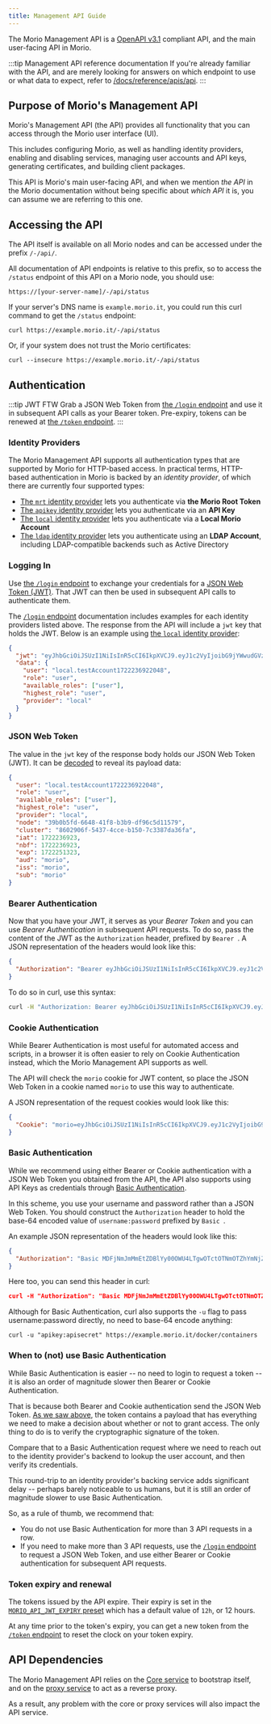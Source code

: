 ```yaml
---
title: Management API Guide
---
```


The Morio Management API is a [OpenAPI v3.1](https://swagger.io/specification/)
compliant API, and the main user-facing API in Morio.

:::tip Management API reference documentation
If you're already familiar with the API, and are merely looking
for answers on which endpoint to use or what data to expect, refer to
[/docs/reference/apis/api](/docs/reference/apis/api).
:::

## Purpose of Morio's Management API

Morio's Management API (the API) provides all functionality that you can access
through the Morio user interface (UI).

This includes configuring Morio, as well as handling identity providers,
enabling and disabling services, managing user accounts and API keys,
generating certificates, and building client packages.

This API is Morio's main user-facing API, and when we mention _the API_ in the
Morio documentation without being specific about _which API_ it is, you can
assume we are referring to this one.

## Accessing the API

The API itself is available on all Morio nodes and can be accessed under the
prefix `/-/api/`.

All documentation of API endpoints is relative to this prefix, so to access
the `/status` endpoint of this API on a Morio node, you should use:

```
https://[your-server-name]/-/api/status
```

If your server's DNS name
is `example.morio.it`, you could run this curl command to get the `/status`
endpoint:

```title=curl
curl https://example.morio.it/-/api/status
```

Or, if your system does not trust the Morio certificates:

```title=curl
curl --insecure https://example.morio.it/-/api/status
```

## Authentication

:::tip JWT FTW
Grab a JSON Web Token from [the `/login`
endpoint](/docs/reference/apis/api#tag/authentication/paths/~1login/post) and
use it in subsequent API calls as your Bearer token.  Pre-expiry, tokens can be
renewed at [the `/token`
endpoint](/docs/reference/apis/api#tag/authentication/paths/~1token/get).
:::

### Identity Providers

The Morio Management API supports all authentication types that are supported
by Morio for HTTP-based access. In practical terms, HTTP-based authentication
in Morio is backed by an _identity provider_, of which there are currently four
supported types:

- [The `mrt` identity provider](/docs/guides/settings/idps#mrt) lets you authenticate
  via **the Morio Root Token**
- [The `apikey` identity provider](/docs/guides/settings/idps#apikey) lets you
  authenticate via an **API Key**
- [The `local` identity provider](/docs/guides/settings/idps#local) lets you
  authenticate via a **Local Morio Account**
- [The `ldap` identity provider](/docs/guides/settings/idps#ldap) lets you
  authenticate using an **LDAP Account**, including LDAP-compatible backends
  such as Active Directory

### Logging In

Use [the `/login`
endpoint](/docs/reference/apis/api#tag/authentication/paths/~1login/post) to
exchange your credentials for a [JSON Web Token (JWT)](https://jwt.io/).  That
JWT can then be used in subsequent API calls to authenticate them.

The [`/login` endpoint](/docs/guides/settings/idps#mrt) documentation includes
examples for each identity providers listed above.  The response from the API
will include a `jwt` key that holds the JWT. Below is an example using [the
`local` identity provider](/docs/guides/settings/idps#local):

```json title="API Response Body"
{
  "jwt": "eyJhbGciOiJSUzI1NiIsInR5cCI6IkpXVCJ9.eyJ1c2VyIjoibG9jYWwudGVzdEFjY291bnQxNzIyMjM2OTIyMDQ4Iiwicm9sZSI6InVzZXIiLCJhdmFpbGFibGVfcm9sZXMiOlsidXNlciJdLCJoaWdoZXN0X3JvbGUiOiJ1c2VyIiwicHJvdmlkZXIiOiJsb2NhbCIsIm5vZGUiOiIzOWIwYjVmZC02NjQ4LTQxZjgtYjNiOS1kZjk2YzVkMTE1NzkiLCJjbHVzdGVyIjoiODYwMjkwNmYtNTQzNy00Y2NlLWIxNTAtN2MzMzg3ZGEzNmZhIiwiaWF0IjoxNzIyMjM2OTIzLCJuYmYiOjE3MjIyMzY5MjMsImV4cCI6MTcyMjI1MTMyMywiYXVkIjoibW9yaW8iLCJpc3MiOiJtb3JpbyIsInN1YiI6Im1vcmlvIn0.sij21XpVw2i6SjTZtms9Sl4WsTYh6wgcr0c79x7-6OQPaWam-Ne8t_mzcI5Opa8qOjdFBDBoRHjairzyURpQ-p0BmrDANp4gw17lAqvmgGySwTC-T0yqdRpvZLV85ZhSps3XqiTuWObOVztd3MOLc6xbbp-SEIk6VimzDWcSQbInDfTCbbx4OivWjIcpA6XGfVcXWWtZiJz7y8E8E2jrckV3jkqRUZuhZ_HIcOyh1LSKb4WWWybCcu-D6hC1VipX_oy2Q8227V-VY1Kgryxe-F8xckgBkIoFjdejVsz4UpkvWXsYEJEZjgKLC0zZEZJVaEJC3w6QpNj-nc5d5dgF0TDq_6T0GvTaoN_UZGBgYioGTd0wXHpw0Trzc0VQrN5O3yBYjnhsbwSWlhHlClSAbV_CCy2qUAyDOrXBGmOlIYN8YZ_eJe-wIYioISd9dd0h5rbTSjtMqpX8fDoRZv0jFraVDOk0eMwiGM_TKhsFfR3sx0samCt7k3nCTseLeufCxRUkBZmeoG7o0NrZ0tbTrUoS9XJX_PDK3v9u-Z1LqjmJe7nERG55gXQer-_a5yWn-LKWooAYFW3iLwZEpvAxQF_VtW2xoCkrj5BD9UOnotj6emHmK76oURrSd3waQ_EWmnwf86dSXPQiljp41jHt95V7jyN5P4my-ogotTKxoGA",
  "data": {
    "user": "local.testAccount1722236922048",
    "role": "user",
    "available_roles": ["user"],
    "highest_role": "user",
    "provider": "local"
  }
}
```

### JSON Web Token

The value in the `jwt` key of the response body holds our JSON Web Token (JWT).
It can be [decoded](https://jwt.io/) to reveal its payload data:

```json title='Decoded Payload Data of a JSON Web Token"
{
  "user": "local.testAccount1722236922048",
  "role": "user",
  "available_roles": ["user"],
  "highest_role": "user",
  "provider": "local",
  "node": "39b0b5fd-6648-41f8-b3b9-df96c5d11579",
  "cluster": "8602906f-5437-4cce-b150-7c3387da36fa",
  "iat": 1722236923,
  "nbf": 1722236923,
  "exp": 1722251323,
  "aud": "morio",
  "iss": "morio",
  "sub": "morio"
}
```

### Bearer Authentication

Now that you have your JWT, it serves as your _Bearer Token_ and you can use
_Bearer Authentication_ in subsequent API requests.  To do so, pass the content
of the JWT as the `Authorization` header, prefixed by `Bearer `.
A JSON representation of the headers would look like this:

````json title="Bearer Authentication"
{
  "Authorization": "Bearer eyJhbGciOiJSUzI1NiIsInR5cCI6IkpXVCJ9.eyJ1c2VyIjoibG9jYWwudGVzdEFjY291bnQxNzIyMjM2OTIyMDQ4Iiwicm9sZSI6InVzZXIiLCJhdmFpbGFibGVfcm9sZXMiOlsidXNlciJdLCJoaWdoZXN0X3JvbGUiOiJ1c2VyIiwicHJvdmlkZXIiOiJsb2NhbCIsIm5vZGUiOiIzOWIwYjVmZC02NjQ4LTQxZjgtYjNiOS1kZjk2YzVkMTE1NzkiLCJjbHVzdGVyIjoiODYwMjkwNmYtNTQzNy00Y2NlLWIxNTAtN2MzMzg3ZGEzNmZhIiwiaWF0IjoxNzIyMjM2OTIzLCJuYmYiOjE3MjIyMzY5MjMsImV4cCI6MTcyMjI1MTMyMywiYXVkIjoibW9yaW8iLCJpc3MiOiJtb3JpbyIsInN1YiI6Im1vcmlvIn0.sij21XpVw2i6SjTZtms9Sl4WsTYh6wgcr0c79x7-6OQPaWam-Ne8t_mzcI5Opa8qOjdFBDBoRHjairzyURpQ-p0BmrDANp4gw17lAqvmgGySwTC-T0yqdRpvZLV85ZhSps3XqiTuWObOVztd3MOLc6xbbp-SEIk6VimzDWcSQbInDfTCbbx4OivWjIcpA6XGfVcXWWtZiJz7y8E8E2jrckV3jkqRUZuhZ_HIcOyh1LSKb4WWWybCcu-D6hC1VipX_oy2Q8227V-VY1Kgryxe-F8xckgBkIoFjdejVsz4UpkvWXsYEJEZjgKLC0zZEZJVaEJC3w6QpNj-nc5d5dgF0TDq_6T0GvTaoN_UZGBgYioGTd0wXHpw0Trzc0VQrN5O3yBYjnhsbwSWlhHlClSAbV_CCy2qUAyDOrXBGmOlIYN8YZ_eJe-wIYioISd9dd0h5rbTSjtMqpX8fDoRZv0jFraVDOk0eMwiGM_TKhsFfR3sx0samCt7k3nCTseLeufCxRUkBZmeoG7o0NrZ0tbTrUoS9XJX_PDK3v9u-Z1LqjmJe7nERG55gXQer-_a5yWn-LKWooAYFW3iLwZEpvAxQF_VtW2xoCkrj5BD9UOnotj6emHmK76oURrSd3waQ_EWmnwf86dSXPQiljp41jHt95V7jyN5P4my-ogotTKxoGA"
}
````

To do so in curl, use this syntax:

```sh title="Bearer Authentication with curl"
curl -H "Authorization: Bearer eyJhbGciOiJSUzI1NiIsInR5cCI6IkpXVCJ9.eyJ1c2VyIjoibG9jYWwudGVzdEFjY291bnQxNzIyMjM2OTIyMDQ4Iiwicm9sZSI6InVzZXIiLCJhdmFpbGFibGVfcm9sZXMiOlsidXNlciJdLCJoaWdoZXN0X3JvbGUiOiJ1c2VyIiwicHJvdmlkZXIiOiJsb2NhbCIsIm5vZGUiOiIzOWIwYjVmZC02NjQ4LTQxZjgtYjNiOS1kZjk2YzVkMTE1NzkiLCJjbHVzdGVyIjoiODYwMjkwNmYtNTQzNy00Y2NlLWIxNTAtN2MzMzg3ZGEzNmZhIiwiaWF0IjoxNzIyMjM2OTIzLCJuYmYiOjE3MjIyMzY5MjMsImV4cCI6MTcyMjI1MTMyMywiYXVkIjoibW9yaW8iLCJpc3MiOiJtb3JpbyIsInN1YiI6Im1vcmlvIn0.sij21XpVw2i6SjTZtms9Sl4WsTYh6wgcr0c79x7-6OQPaWam-Ne8t_mzcI5Opa8qOjdFBDBoRHjairzyURpQ-p0BmrDANp4gw17lAqvmgGySwTC-T0yqdRpvZLV85ZhSps3XqiTuWObOVztd3MOLc6xbbp-SEIk6VimzDWcSQbInDfTCbbx4OivWjIcpA6XGfVcXWWtZiJz7y8E8E2jrckV3jkqRUZuhZ_HIcOyh1LSKb4WWWybCcu-D6hC1VipX_oy2Q8227V-VY1Kgryxe-F8xckgBkIoFjdejVsz4UpkvWXsYEJEZjgKLC0zZEZJVaEJC3w6QpNj-nc5d5dgF0TDq_6T0GvTaoN_UZGBgYioGTd0wXHpw0Trzc0VQrN5O3yBYjnhsbwSWlhHlClSAbV_CCy2qUAyDOrXBGmOlIYN8YZ_eJe-wIYioISd9dd0h5rbTSjtMqpX8fDoRZv0jFraVDOk0eMwiGM_TKhsFfR3sx0samCt7k3nCTseLeufCxRUkBZmeoG7o0NrZ0tbTrUoS9XJX_PDK3v9u-Z1LqjmJe7nERG55gXQer-_a5yWn-LKWooAYFW3iLwZEpvAxQF_VtW2xoCkrj5BD9UOnotj6emHmK76oURrSd3waQ_EWmnwf86dSXPQiljp41jHt95V7jyN5P4my-ogotTKxoGA" https://example.morio.it/token
```

### Cookie Authentication

While Bearer Authentication is most useful for automated access and scripts, in
a browser it is often easier to rely on Cookie Authentication instead, which
the Morio Management API supports as well.

The API will check the `morio` cookie for JWT content, so place the JSON Web
Token in a cookie named `morio` to use this way to authenticate.

A JSON representation of the request cookies would look like this:

```json title="Cookie Authentication"
{
  "Cookie": "morio=eyJhbGciOiJSUzI1NiIsInR5cCI6IkpXVCJ9.eyJ1c2VyIjoibG9jYWwudGVzdEFjY291bnQxNzIyMjM2OTIyMDQ4Iiwicm9sZSI6InVzZXIiLCJhdmFpbGFibGVfcm9sZXMiOlsidXNlciJdLCJoaWdoZXN0X3JvbGUiOiJ1c2VyIiwicHJvdmlkZXIiOiJsb2NhbCIsIm5vZGUiOiIzOWIwYjVmZC02NjQ4LTQxZjgtYjNiOS1kZjk2YzVkMTE1NzkiLCJjbHVzdGVyIjoiODYwMjkwNmYtNTQzNy00Y2NlLWIxNTAtN2MzMzg3ZGEzNmZhIiwiaWF0IjoxNzIyMjM2OTIzLCJuYmYiOjE3MjIyMzY5MjMsImV4cCI6MTcyMjI1MTMyMywiYXVkIjoibW9yaW8iLCJpc3MiOiJtb3JpbyIsInN1YiI6Im1vcmlvIn0.sij21XpVw2i6SjTZtms9Sl4WsTYh6wgcr0c79x7-6OQPaWam-Ne8t_mzcI5Opa8qOjdFBDBoRHjairzyURpQ-p0BmrDANp4gw17lAqvmgGySwTC-T0yqdRpvZLV85ZhSps3XqiTuWObOVztd3MOLc6xbbp-SEIk6VimzDWcSQbInDfTCbbx4OivWjIcpA6XGfVcXWWtZiJz7y8E8E2jrckV3jkqRUZuhZ_HIcOyh1LSKb4WWWybCcu-D6hC1VipX_oy2Q8227V-VY1Kgryxe-F8xckgBkIoFjdejVsz4UpkvWXsYEJEZjgKLC0zZEZJVaEJC3w6QpNj-nc5d5dgF0TDq_6T0GvTaoN_UZGBgYioGTd0wXHpw0Trzc0VQrN5O3yBYjnhsbwSWlhHlClSAbV_CCy2qUAyDOrXBGmOlIYN8YZ_eJe-wIYioISd9dd0h5rbTSjtMqpX8fDoRZv0jFraVDOk0eMwiGM_TKhsFfR3sx0samCt7k3nCTseLeufCxRUkBZmeoG7o0NrZ0tbTrUoS9XJX_PDK3v9u-Z1LqjmJe7nERG55gXQer-_a5yWn-LKWooAYFW3iLwZEpvAxQF_VtW2xoCkrj5BD9UOnotj6emHmK76oURrSd3waQ_EWmnwf86dSXPQiljp41jHt95V7jyN5P4my-ogotTKxoGA"
}
```

### Basic Authentication

While we recommend using either Bearer or Cookie authentication with a JSON
Web Token you obtained from the API, the API also supports using API Keys as
credentials through [Basic Authentication](https://datatracker.ietf.org/doc/html/rfc7617).

In this scheme, you use your username and password rather than a JSON Web Token.
You should construct the `Authorization` header to hold the base-64 encoded value of `username:password` prefixed by `Basic `.

An example JSON representation of the headers would look like this:

```json title="Basic Authentication"
{
  "Authorization": "Basic MDFjNmJmMmEtZDBlYy00OWU4LTgwOTctOTNmOTZhYmNjZWQyOmU4YjZkZGIzZTExYzIyNjAwMzYzYzZjNDJjODQzYzM3MTRhM2M0YmI4YWZkMGRmMmUyYWVjOTExNWExYWNmZDEzMjEwMzRhMTVlZWI3ZWNiZDJiNzIwN2M2YzIyODYxOQ=="
}
```

Here too, you can send this header in curl:

```json title="Basic Authentication in curl"
curl -H "Authorization": "Basic MDFjNmJmMmEtZDBlYy00OWU4LTgwOTctOTNmOTZhYmNjZWQyOmU4YjZkZGIzZTExYzIyNjAwMzYzYzZjNDJjODQzYzM3MTRhM2M0YmI4YWZkMGRmMmUyYWVjOTExNWExYWNmZDEzMjEwMzRhMTVlZWI3ZWNiZDJiNzIwN2M2YzIyODYxOQ==" https://example.morio.it/docker/containers
```

Although for Basic Authentication, curl also supports the `-u` flag to pass
username:password directly, no need to base-64 encode anything:

```
curl -u "apikey:apisecret" https://example.morio.it/docker/containers
```

### When to (not) use Basic Authentication

While Basic Authentication is easier -- no need to login to request a token --
it is also an order of magnitude slower then Bearer or Cookie Authentication.

That is because both Bearer and Cookie authentication send the JSON Web Token.
[As we saw above](#json-web-token), the token contains a payload that has
everything we need to make a decision about whether or not to grant access. The
only thing to do is to verify the cryptographic signature of the token.

Compare that to a Basic Authentication request where we need to reach out to the
identity provider's backend to lookup the user account, and then verify its
credentials.

This round-trip to an identity provider's backing service adds significant delay
-- perhaps barely noticeable to us humans, but it is still an order of magnitude
slower to use Basic Authentication.

So, as a rule of thumb, we recommend that:

- You do not use Basic Authentication for more than 3 API requests in a row.
- If you need to make more than 3 API requests, use the [`/login`
  endpoint](/docs/reference/apis/api#tag/authentication/paths/~1login/post) to
  request a JSON Web Token, and use either Bearer or Cookie authentication for
  subsequent API requests.

### Token expiry and renewal

The tokens issued by the API expire. Their expiry is set in the
[`MORIO_API_JWT_EXPIRY` preset](/docs/reference/presets#morio_api_jwt_expiry)
which has a default value of `12h`, or 12 hours.

At any time prior to the token's expiry, you can get a new token from the
[`/token`
endpoint](/docs/reference/apis/api#tag/authentication/paths/~1token/get) to
reset the clock on your token expiry.

## API Dependencies

The Morio Management API relies on the [Core
service](/docs/guides/services/core) to bootstrap itself, and on the [proxy
service](/docs/guides/services/proxy) to act as a reverse proxy.

As a result, any problem with the core or proxy services will also impact the
API service.

